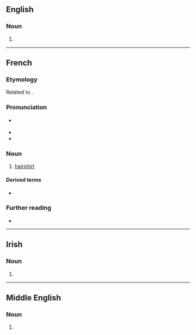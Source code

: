 {{also|Haire|häire|Häire}}

==English==

===Noun===
{{en-noun|~}}

# {{obsolete spelling of|hair|lang=en}}

----

==French==

===Etymology===
Related to {{cog|en|hair}}.

===Pronunciation===
* {{fr-asph}} {{fr-IPA}}
* {{audio|LL-Q150 (fra)-DSwissK-haire.wav|Audio|lang=fr}}
* {{homophones|lang=fr|air|aire|airent|aires|airs|ère|ères|erre|errent|erres|ers|haires|hère|hères}}

===Noun===
{{fr-noun|f}}

# [[hairshirt]]

====Derived terms====
* {{l|fr|hairement}}

===Further reading===
* {{R:TLFi}}

----

==Irish==

===Noun===
{{head|ga|mutated noun}}

# {{h-prothesis of|aire|lang=ga}}

----

==Middle English==

===Noun===
{{head|enm|noun}}

# {{alt form|lang=enm|her|t=hair|id=hair}}